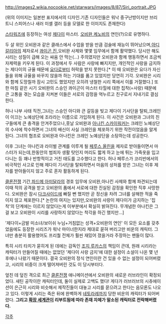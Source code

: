 http://images2.wikia.nocookie.net/starwars/images/8/87/Siri_portrait.JPG

(위의 이미지는 일본판 표지에서의 디자인.기존 디자인들은 워낙 중구난방이지만 브리트니 스피어스나 새러 미셸 갤러 등을 모델로 한 이미지도 존재한다)


[[스타워즈]]에 등장하는 여성 [[제다이]] 마스터. [[오비완 케노비]]의 연인(?)으로 유명하다.


두 살 위인 오비완과 같은 클래스에서 수업을 받을 만큼 검술에 재능이 뛰어났으며,[[아디 갈리아]]의 제자로서 [[콰이곤 진]],오비완 사제와 몇몇 임무에서 함께 활약했다. 당시만 해도 시리는 성질이 급해 오는 싸움 안 막는(...) 주의였지만 오비완과 함께 행동하면서 조금씩 자제력을 키우게 된다. 이 과정에서 두 사람은 사랑에 빠지지만, 개인적인 사랑을 금지하는 제다이의 규율 때문에 [[요다]]로부터 허락을 받지 못한다.[* 이 때 오비완은 요다가 자신들을 위해 규율을 바꾸지 않을까 하는 기대를 품고 있었지만 당연히 기각. 오비완은 시리와 함께 도망칠까 잠시 고민도 했었지만 오히려 냉철한 시리 쪽에서 이를 거절했다.] 또한 마침 같은 시기 오비완의 스승인 콰이곤이 마스터 타힐에 대한 집착(=사랑) 때문에 큰 고통을 겪는 모습을 지켜본 이들은 서로의 감정을 억누르고 친구로서 지내기로 결심한다.


허나 나부 사태 직전,그녀는 스승인 아디와 큰 갈등을 빚고 제다이 기사단을 탈퇴,크레인이 이끄는 노예상단에 조라라는 이름으로 가입하게 된다. 이 사건은 오비완과 그녀의 친구들에게 큰 충격을 안겨주었으나,훗날 오비완과 [[아나킨 스카이워커]]는 크레인 노예상단의 수사에 착수하면서 그녀의 배신이 사실 크레인을 체포하기 위한 작전이었음을 알게 된다. 그녀의 협조로 오비완과 아나킨은 크레인 노예상단을 소탕하는데 성공한다.


이후 그녀는 아나킨과 라이벌 관계를 이루게 될 [[페루스 올린]]을 제자로 받아들이면서 마스터가 되는데,한동안의 범죄자 생활 탓인지 머리도 짧게 하고 눈에 튀는 가죽옷을 입고 다니는 등 꽤나 반항적이고 거친 태도를 고수했다고 한다. 허나 페루스가 코리반에서의 비극적인 사고로 인해 제다이 기사단을 탈퇴하면서 마음의 상처를 받은 그녀는 이후 제자를 받아들이지 않고 주로 혼자 활동하게 된다.


[[클론전쟁]] 기간,[[파드메 아미달라]]의 경호 임무에 오비완,아나킨 사제와 함께 파견되는데 이때 적의 공격을 받고 오비완의 품에서 서로에 대한 진실된 감정을 확인한 직후 사망한다. 오비완은 잠시 [[다크사이드]]에 빠질 뻔 했지만 곧 정신을 차려 그녀를 살해한 적을 죽이지 않고 체포한다.[* 논란의 여지는 있지만,오비완의 사랑이 제다이가 금지하는 '집착'의 단계에는 이르지 않았다는게 이부분에서 확실히 밝혀진다. 무개념한 아나킨은 그걸 보고 오비완이 시리를 사랑하지 않았다는 착각을 하긴 했지만...]


'제다이+금발 미소녀/보이쉬 누님+거침없는 성격+오비완의 연인' 이 모든 요소를 갖추었음에도 등장한 시리즈가 워낙 마이너한지라 제대로 묻혀 버리고만 비운의 캐릭터. 그녀만 충분히 활용했어도 프리퀄 전체가 훨씬 재밌어 졌을거라 주장하는 팬들이 많다.

특히 시리 타치가 묻히게 된 데에는 감독인 [[조지 루카스]]의 책임이 큰데, 원래 시리라는 캐릭터가 만들어질 때에는 없었던 '제다이 사랑 금지'에 대한 설정이 소설이 나온 몇 년 후에나 나왔기 때문이다. 결국 오비완의 정식 연인이란 건 있을 수 없는 설정이 되어버렸고, 시리의 비중이 크게 떨어져버린 것도 이 당시부터다.

엎친 데 덮친 격으로 최근 [[클론전쟁]] 애니메이션에서 오비완의 새로운 러브라인이 확정되었다. 새틴 공작이란 캐릭터인데, 둘이 실제로 고백도 했다! 게다가 러브러브의 시츄에이션이 은근히 시리와 비슷해서 제작진들이 대놓고 시리를 묻으려고 한다는 음모론도 나오고 있다. 이렇게 시리는 죽은 뒤에 완벽하게 [[네토라레]]까지 당한 비운의 캐릭터가 되어버렸다. '''그리고 [[확장 세계관]]이 리부트됨에 따라 존재 자체가 말소된 캐릭터로 전락해버렸다.'''


[[각주]]

